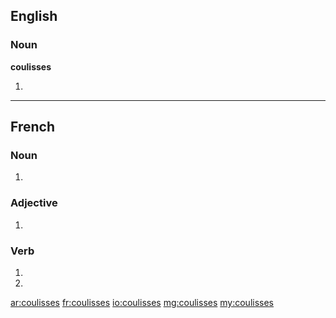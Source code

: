 ==English==

===Noun===
'''coulisses'''

# {{plural of|coulisse}}

----

==French==

===Noun===
{{head|fr|plural}} {{f|p}}

# {{plural of|coulisse|lang=fr}}

===Adjective===
{{fr-adj-form|f|p}}

# {{form of|Feminine plural|coulis|lang=fr}}

===Verb===
{{fr-verb-form}}

# {{conjugation of|coulisser||2|s|pres|ind|lang=fr}}
# {{conjugation of|coulisser||2|s|pres|sub|lang=fr}}
[[ar:coulisses]]
[[fr:coulisses]]
[[io:coulisses]]
[[mg:coulisses]]
[[my:coulisses]]